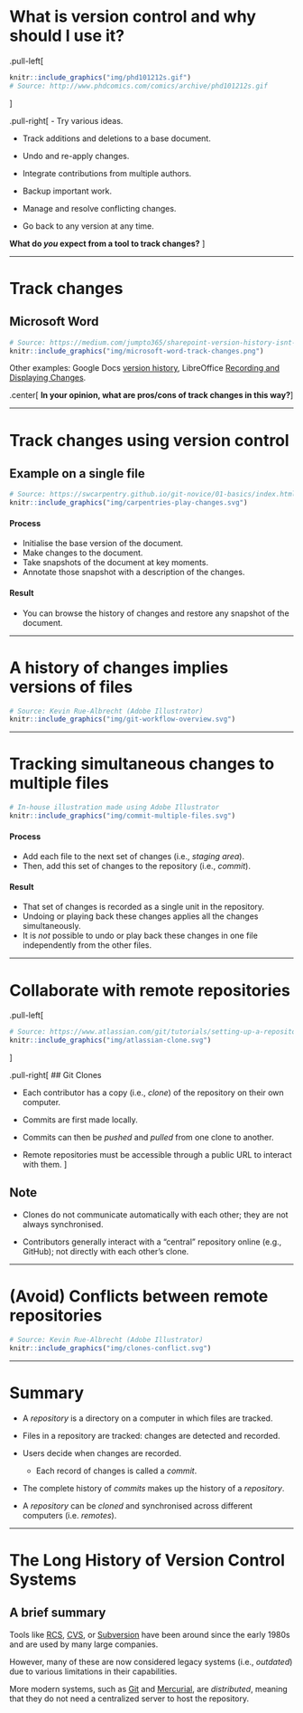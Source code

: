 # What is version control and why should I use it?

.pull-left[
```r
knitr::include_graphics("img/phd101212s.gif")
# Source: http://www.phdcomics.com/comics/archive/phd101212s.gif
```
]

.pull-right[
- Try various ideas.

- Track additions and deletions to a base document.

- Undo and re-apply changes.

- Integrate contributions from multiple authors.

- Backup important work.

- Manage and resolve conflicting changes.

- Go back to any version at any time.

**What do _you_ expect from a tool to track changes?**
]

---

# Track changes

## Microsoft Word

```r
# Source: https://medium.com/jumpto365/sharepoint-version-history-isnt-track-changes-fae1b71754ea
knitr::include_graphics("img/microsoft-word-track-changes.png")
```

Other examples:
Google Docs [version history](https://support.google.com/docs/answer/190843?hl=en),
LibreOffice [Recording and Displaying Changes](https://help.libreoffice.org/Common/Recording_and_Displaying_Changes).

.center[
**In your opinion, what are pros/cons of track changes in this way?**
]

---

# Track changes using version control

## Example on a single file

```r
# Source: https://swcarpentry.github.io/git-novice/01-basics/index.html
knitr::include_graphics("img/carpentries-play-changes.svg")
```

#### Process

- Initialise the base version of the document.
- Make changes to the document.
- Take snapshots of the document at key moments.
- Annotate those snapshot with a description of the changes.

#### Result

- You can browse the history of changes and restore any snapshot of the document.

---

# A history of changes implies versions of files

```r
# Source: Kevin Rue-Albrecht (Adobe Illustrator)
knitr::include_graphics("img/git-workflow-overview.svg")
```

---

# Tracking simultaneous changes to multiple files 

```r
# In-house illustration made using Adobe Illustrator
knitr::include_graphics("img/commit-multiple-files.svg")
```

#### Process

- Add each file to the next set of changes (i.e., _staging area_).
- Then, add this set of changes to the repository (i.e., _commit_).

#### Result

- That set of changes is recorded as a single unit in the repository.
- Undoing or playing back these changes applies all the changes simultaneously.
- It is _not_ possible to undo or play back these changes in one file independently from the other files.

---

# Collaborate with remote repositories

.pull-left[
```r
# Source: https://www.atlassian.com/git/tutorials/setting-up-a-repository/git-clone
knitr::include_graphics("img/atlassian-clone.svg")
```
]

.pull-right[
## Git Clones

- Each contributor has a copy (i.e., _clone_) of the repository on their own computer.

- Commits are first made locally.

- Commits can then be _pushed_ and _pulled_ from one clone to another.

- Remote repositories must be accessible through a public URL to interact with them.
]

## Note

- Clones do not communicate automatically with each other; they are not always synchronised.

- Contributors generally interact with a "central" repository online (e.g., GitHub); not directly with each other's clone.

---

# (Avoid) Conflicts between remote repositories

```r
# Source: Kevin Rue-Albrecht (Adobe Illustrator)
knitr::include_graphics("img/clones-conflict.svg")
```

---

# Summary

- A _repository_ is a directory on a computer in which files are tracked.

- Files in a repository are tracked: changes are detected and recorded.

- Users decide when changes are recorded.

  + Each record of changes is called a _commit_.

- The complete history of _commits_ makes up the history of a _repository_.

- A _repository_ can be _cloned_ and synchronised across different computers (i.e. _remotes_).

---

# The Long History of Version Control Systems

## A brief summary

Tools like [RCS](https://git.savannah.gnu.org/cgit/rcs.git), [CVS](https://savannah.nongnu.org/projects/cvs), or [Subversion](https://subversion.apache.org/) have been around since the early 1980s and are used by many large companies.

However, many of these are now considered legacy systems (i.e., _outdated_) due to various limitations in their capabilities.

More modern systems, such as [Git](https://git-scm.com/) and [Mercurial](https://www.mercurial-scm.org/), are _distributed_, meaning that they do not need a centralized server to host the repository.
